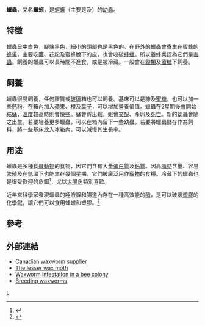 {{Automatic taxobox
| taxon = Pyralidae
| authority = [[Pierre_André_Latreille|Latreille]], 1802
| name=蠟蟲
| image=Achroia grisella caterpillars kleine wasmot rupsen (1).jpg
| image_caption={{Link-en|小蠟螟|Lesser wax moth}}（{{Lang|la|''Achroia grisella''}}）幼蟲，長13—16毫米。
|type_species={{Link-en|小蠟螟|lesser wax moth}}（{{Lang|la|''Achroia grisella''}}）<br>
{{Link-en|大蠟螟|Galleria mellonella}}（{{Lang|la|''Galleria mellonella''}}）<br>
{{Link-en|印度穀蛾|Indian mealmoth}}（{{Lang|la|''Plodia interpunctella''}}）
}}
'''蠟蟲'''，又名'''蠟蚓'''，是[[螟蛾科|螟蛾]]（主要是{{Link-en|小蠟螟|lesser wax moth}}及{{Link-en|大蠟螟|Galleria mellonella}}）的[[幼蟲|幼蟲]]。

==特徵==
蠟蟲呈中白色，腳端黑色，細小的[[頭部|頭部]]也是黑色的。在野外的蠟蟲會[[寄生|寄生]]在[[蜜蜂|蜜蜂]]的[[蜂巢|蜂巢]]，主要吃[[繭|繭]]、[[花粉|花粉]]及蜜蜂脫下的皮，也會咬破[[蜂蠟|蜂蠟]]。所以養蜂業認為它們是[[害蟲|害蟲]]。飼養的蠟蟲可以長時間不進食，或是被冷藏。一般會在[[穀類|穀類]]及[[蜜糖|蜜糖]]下飼養。

==飼養==
蠟蟲很易飼養，任何膠質或[[玻璃|玻璃]]箱也可以飼養。基床可以是糠及[[蜜糖|蜜糖]]，也可以加一些[[鈣|鈣]]粉。在箱內加入[[蘋果|蘋果]]、[[橙|橙]]及[[葉子|葉子]]，可以增加營養價值。蠟蟲在2星期後會開始結[[蛹|蛹]]，[[溫度|溫度]]較高時則會快些。蛹會孵出蛾，蛾會[[交配|交配]]、產卵及[[死亡|死亡]]。新的幼蟲會隨之出生。若要培養更多蠟蟲，可以在箱內留下一些幼蟲。若要將蠟蟲儲存作為飼料，將一些基床放入冰箱內，可以減慢其生長率。

==用途==
蠟蟲是多種食[[昆蟲綱|蟲]][[動物|動物]]的食物，因它們含有大量[[蛋白質|蛋白質]]及[[鈣質|鈣質]]。因高[[脂肪|脂肪]]含量、容易[[繁殖|繁殖]]及在低溫下也能生存幾個星期，它們被廣泛用作[[寵物|寵物]]的食糧。冷藏下的蠟蟲也是很受歡迎的魚餌<ref>{{Cite web|author=Lee Townsend|url=http://www.ca.uky.edu/entomology/entfacts/ef011.asp|title=Rearing Waxworms|publisher=University of Kentucky, Entomology|accessdate=2007-06-24}}</ref>，尤以[[太陽魚|太陽魚]]特別喜歡。

近年來科學家發現蠟蟲的唾液腺和腸道內存在一種高效能的[[酶|酶]]，是可以破壞[[塑膠|塑膠]]的化學鍵，讓它們可以食用蜂蠟和塑膠。<ref>{{Cite web |url=https://tomorrowsci.com/science/%E7%A7%91%E5%AD%B8%E5%AE%B6-%E7%99%BC%E7%8F%BE-%E9%80%B2%E9%A3%9F-%E5%88%86%E8%A7%A3-%E5%A1%91%E8%86%A0-%E6%98%86%E8%9F%B2/ |title=科學家發現能進食並分解塑膠的昆蟲 |access-date=2017-09-07 |archive-date=2021-01-20 |archive-url=https://web.archive.org/web/20210120063545/https://tomorrowsci.com/science/%E7%A7%91%E5%AD%B8%E5%AE%B6-%E7%99%BC%E7%8F%BE-%E9%80%B2%E9%A3%9F-%E5%88%86%E8%A7%A3-%E5%A1%91%E8%86%A0-%E6%98%86%E8%9F%B2/ |dead-url=no }}</ref>

==參考==
{{reflist}}

==外部連結==
*[https://web.archive.org/web/20090621224516/http://www.superworm.ca/ Canadian waxworm supplier]
*[https://web.archive.org/web/20090621082853/http://photo.bees.net/gallery/waxmoth/waxmoth3 The lesser wax moth]
*[http://maarec.cas.psu.edu/pest&disease/sl50.html Waxworm infestation in a bee colony] {{Wayback|url=http://maarec.cas.psu.edu/pest%26disease/sl50.html |date=20100712153855 }}
*[http://www.exotic-pets.eu/waxworms.php Breeding waxworms] {{Wayback|url=http://www.exotic-pets.eu/waxworms.php |date=20210411091716 }}
{{BeeColonyMemberTypes}}
{{Taxonbar}}
[[Category:螟蛾科|L]]